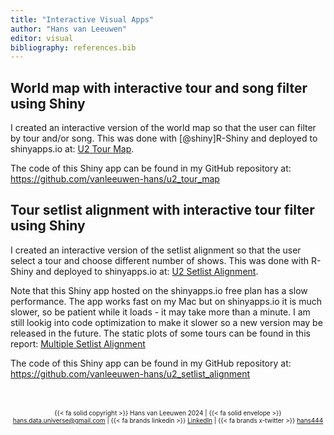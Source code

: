 ```yaml
---
title: "Interactive Visual Apps"
author: "Hans van Leeuwen"
editor: visual
bibliography: references.bib
---
```


## World map with interactive tour and song filter using Shiny

I created an interactive version of the world map so that the user can filter by tour and/or song. This was done with [@shiny]R-Shiny and deployed to shinyapps.io at: [U2 Tour Map](https://qjxo03-hans-van0leeuwen.shinyapps.io/u2_tour_map/).

The code of this Shiny app can be found in my GitHub repository at: <https://github.com/vanleeuwen-hans/u2_tour_map>

## Tour setlist alignment with interactive tour filter using Shiny

I created an interactive version of the setlist alignment so that the user select a tour and choose different number of shows. This was done with R-Shiny and deployed to shinyapps.io at: [U2 Setlist Alignment](https://qjxo03-hans-van0leeuwen.shinyapps.io/u2_setlist_alignment/).

Note that this Shiny app hosted on the shinyapps.io free plan has a slow performance. The app works fast on my Mac but on shinyapps.io it is much slower, so be patient while it loads - it may take more than a minute. I am still lookig into code optimization to make it slower so a new version may be released in the future. The static plots of some tours can be found in this report: [Multiple Setlist Alignment](multiple-setlist-alignment.qmd#tour-setlist-alignment)

The code of this Shiny app can be found in my GitHub repository at: <https://github.com/vanleeuwen-hans/u2_setlist_alignment>
\
\
\

::: {style="text-align:center; font-size: 10px;"}
{{< fa solid copyright >}} Hans van Leeuwen 2024 \| {{< fa solid envelope >}} [hans.data.universe\@gmail.com](mailto:hans.data.universe@gmail.com) \| {{< fa brands linkedin >}} [LinkedIn](https://www.linkedin.com/in/vanleeuwenhans/) \| {{< fa brands x-twitter >}} [hans444](https://x.com/hans444)
:::
